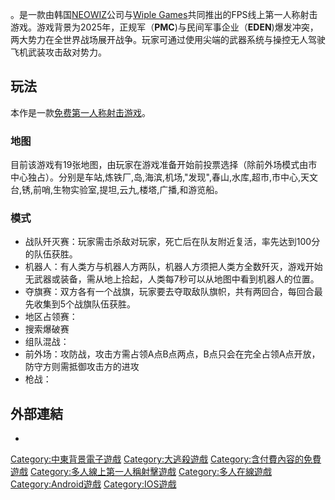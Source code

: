 {{noteTA
|T = zh-cn:准星; zh-tw:精準射擊;
}}
{{Infobox VG
| title = 精准射击
| english = IRONSIGHT 
| image = 
| genre = [[第一人称射击游戏|第一人称射击游戏]]<br>[[大逃杀游戏|大逃杀游戏]]
| developer = WipleGames Inc.,
| publisher = WipleGames Inc.<br />
| engine = Iron  engine<br />
| platforms = [[Android|Android]]<br>[[iOS|iOS]]<br>[[iPadOS|iPadOS]]
| modes = [[多人電子遊戲|多人]]
}}


{{Vgname|精准射击|en=Ironsight}}。是一款由韩国[[NEOWIZ|NEOWIZ]]公司与[[Wiple_Games|Wiple Games]]共同推出的FPS线上第一人称射击游戏。游戏背景为2025年，正规军（'''PMC''')与民间军事企业（'''EDEN''')爆发冲突，两大势力在全世界战场展开战争。玩家可通过使用尖端的武器系统与操控无人驾驶飞机武装攻击敌对势力。
== 玩法 ==
本作是一款[[免费|免费]][[第一人称射击游戏|第一人称射击游戏]]。
=== 地图 ===
目前该游戏有19张地图，由玩家在游戏准备开始前投票选择（除前外场模式由市中心独占）。分别是车站,炼铁厂,岛,海滨,机场,"发现",春山,水库,超市,市中心,天文台,锈,前哨,生物实验室,提坦,云九,楼塔,广播,和游览船。

=== 模式  ===
*战队歼灭赛：玩家需击杀敌对玩家，死亡后在队友附近复活，率先达到100分的队伍获胜。 
*机器人：有人类方与机器人方两队，机器人方须把人类方全数歼灭，游戏开始无武器或装备，需从地上拾起，人类每7秒可以从地图中看到机器人的位置。
*夺旗赛：双方各有一个战旗，玩家要去夺取敌队旗帜，共有两回合，每回合最先收集到5个战旗队伍获胜。
*地区占领赛：
*搜索爆破赛
*组队混战：
*前外场：攻防战，攻击方需占领A点B点两点，B点只会在完全占领A点开放，防守方则需抵御攻击方的进攻
*枪战：

==外部連結==
* {{Official website|http://wiplegames.com/}}
[[Category:中東背景電子遊戲|Category:中東背景電子遊戲]]
[[Category:大逃殺遊戲|Category:大逃殺遊戲]]
[[Category:含付費內容的免費遊戲|Category:含付費內容的免費遊戲]]
[[Category:多人線上第一人稱射擊遊戲|Category:多人線上第一人稱射擊遊戲]]
[[Category:多人在線遊戲|Category:多人在線遊戲]]
[[Category:Android遊戲|Category:Android遊戲]]
[[Category:IOS遊戲|Category:IOS遊戲]]